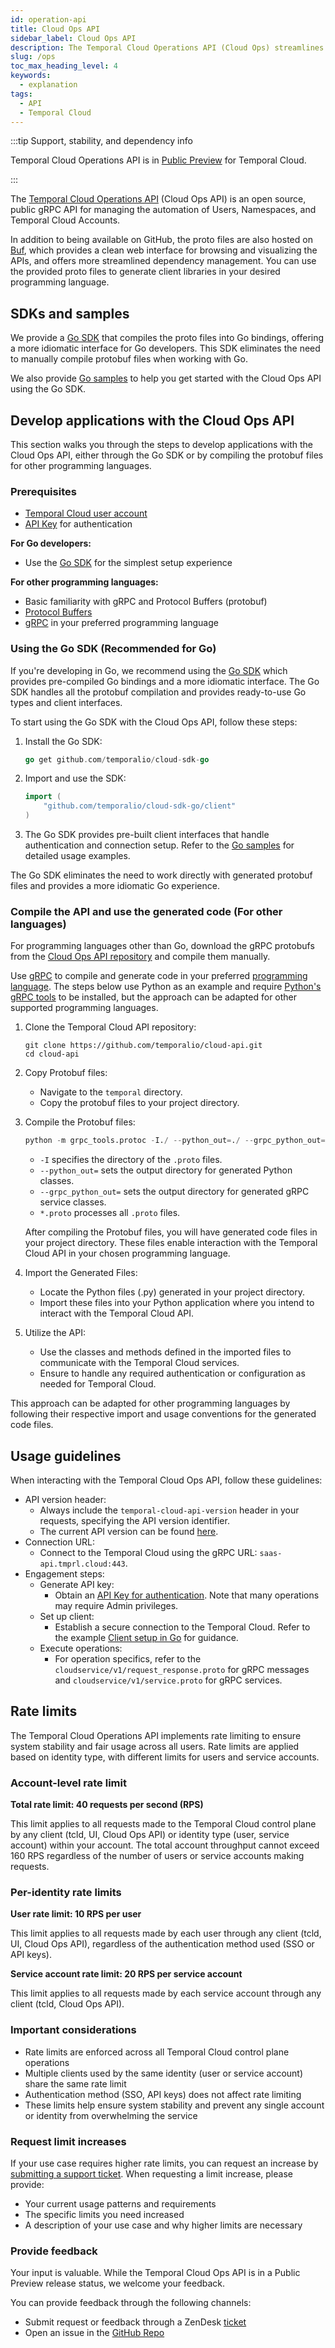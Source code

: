```yaml
---
id: operation-api
title: Cloud Ops API
sidebar_label: Cloud Ops API
description: The Temporal Cloud Operations API (Cloud Ops) streamlines automation of Users, Namespaces, and Accounts with gRPC integration for diverse programming languages, enabling efficient resource management.
slug: /ops
toc_max_heading_level: 4
keywords:
  - explanation
tags:
  - API
  - Temporal Cloud
---
```


:::tip Support, stability, and dependency info

Temporal Cloud Operations API is in [Public Preview](/evaluate/development-production-features/release-stages#public-preview) for Temporal Cloud.

:::

The [Temporal Cloud Operations API](https://github.com/temporalio/cloud-api/tree/main) (Cloud Ops API) is an open source, public gRPC API for managing the automation of Users, Namespaces, and Temporal Cloud Accounts.

In addition to being available on GitHub, the proto files are also hosted on [Buf](https://buf.build/temporalio/cloud-api/docs), which provides a clean web interface for browsing and visualizing the APIs, and offers more streamlined dependency management. You can use the provided proto files to generate client libraries in your desired programming language. 

## SDKs and samples

We provide a [Go SDK](https://github.com/temporalio/cloud-sdk-go) that compiles the proto files into Go bindings, offering a more idiomatic interface for Go developers. This SDK eliminates the need to manually compile protobuf files when working with Go.

We also provide [Go samples](https://github.com/temporalio/cloud-samples-go) to help you get started with the Cloud Ops API using the Go SDK.

## Develop applications with the Cloud Ops API

This section walks you through the steps to develop applications with the Cloud Ops API, either through the Go SDK or by compiling the protobuf files for other programming languages.

### Prerequisites

- [Temporal Cloud user account](/cloud/get-started)
- [API Key](/cloud/tcld/apikey#create) for authentication

**For Go developers:**
- Use the [Go SDK](https://github.com/temporalio/cloud-sdk-go) for the simplest setup experience

**For other programming languages:**
- Basic familiarity with gRPC and Protocol Buffers (protobuf)
- [Protocol Buffers](https://github.com/protocolbuffers/protobuf/releases)
- [gRPC](https://grpc.io/docs/languages/) in your preferred programming language

### Using the Go SDK (Recommended for Go)

If you're developing in Go, we recommend using the [Go SDK](https://github.com/temporalio/cloud-sdk-go) which provides pre-compiled Go bindings and a more idiomatic interface. The Go SDK handles all the protobuf compilation and provides ready-to-use Go types and client interfaces. 

To start using the Go SDK with the Cloud Ops API, follow these steps:

1. Install the Go SDK:
   ```go
   go get github.com/temporalio/cloud-sdk-go
   ```

2. Import and use the SDK:
   ```go
   import (
       "github.com/temporalio/cloud-sdk-go/client"
   )
   ```

3. The Go SDK provides pre-built client interfaces that handle authentication and connection setup. Refer to the [Go samples](https://github.com/temporalio/cloud-samples-go) for detailed usage examples.

The Go SDK eliminates the need to work directly with generated protobuf files and provides a more idiomatic Go experience.

### Compile the API and use the generated code (For other languages)

For programming languages other than Go, download the gRPC protobufs from the [Cloud Ops API repository](https://github.com/temporalio/cloud-api/tree/main/temporal/api/cloud) and compile them manually.

Use [gRPC](https://grpc.io/docs/) to compile and generate code in your preferred [programming language](https://grpc.io/docs/#official-support). The steps below use Python as an example and require [Python's gRPC tools](https://grpc.io/docs/languages/python/quickstart/#grpc-tools) to be installed, but the approach can be adapted for other supported programming languages.

1. Clone the Temporal Cloud API repository:

   ```command
   git clone https://github.com/temporalio/cloud-api.git
   cd cloud-api
   ```

2. Copy Protobuf files:

   - Navigate to the `temporal` directory.
   - Copy the protobuf files to your project directory.

3. Compile the Protobuf files:

   ```python
   python -m grpc_tools.protoc -I./ --python_out=./ --grpc_python_out=./ *.proto
   ```
   - `-I` specifies the directory of the `.proto` files.
   - `--python_out=` sets the output directory for generated Python classes.
   - `--grpc_python_out=` sets the output directory for generated gRPC service classes.
   - `*.proto` processes all `.proto` files.

   After compiling the Protobuf files, you will have generated code files in your project directory.
   These files enable interaction with the Temporal Cloud API in your chosen programming language.

4. Import the Generated Files:

   - Locate the Python files (.py) generated in your project directory.
   - Import these files into your Python application where you intend to interact with the Temporal Cloud API.

5. Utilize the API:
   - Use the classes and methods defined in the imported files to communicate with the Temporal Cloud services.
   - Ensure to handle any required authentication or configuration as needed for Temporal Cloud.

This approach can be adapted for other programming languages by following their respective import and usage conventions for the generated code files.

## Usage guidelines

When interacting with the Temporal Cloud Ops API, follow these guidelines:

- API version header:
   - Always include the `temporal-cloud-api-version` header in your requests, specifying the API version identifier.
   - The current API version can be found [here](https://github.com/temporalio/cloud-api/blob/main/VERSION#L1C1-L1C14).
- Connection URL:
   - Connect to the Temporal Cloud using the gRPC URL: `saas-api.tmprl.cloud:443`.
- Engagement steps:
   - Generate API key:
     - Obtain an [API Key for authentication](/cloud/api-keys#manage-api-keys). Note that many operations may require Admin privileges.
   - Set up client:
     - Establish a secure connection to the Temporal Cloud. Refer to the example [Client setup in Go](https://github.com/temporalio/cloud-samples-go/blob/main/client/temporal/client.go) for guidance.
   - Execute operations:
     - For operation specifics, refer to the `cloudservice/v1/request_response.proto` for gRPC messages and `cloudservice/v1/service.proto` for gRPC services.

## Rate limits

The Temporal Cloud Operations API implements rate limiting to ensure system stability and fair usage across all users. Rate limits are applied based on identity type, with different limits for users and service accounts.

### Account-level rate limit

**Total rate limit: 40 requests per second (RPS)**

This limit applies to all requests made to the Temporal Cloud control plane by any client (tcld, UI, Cloud Ops API) or identity type (user, service account) within your account. The total account throughput cannot exceed 160 RPS regardless of the number of users or service accounts making requests.

### Per-identity rate limits

**User rate limit: 10 RPS per user**

This limit applies to all requests made by each user through any client (tcld, UI, Cloud Ops API), regardless of the authentication method used (SSO or API keys).

**Service account rate limit: 20 RPS per service account**

This limit applies to all requests made by each service account through any client (tcld, Cloud Ops API).

### Important considerations

- Rate limits are enforced across all Temporal Cloud control plane operations
- Multiple clients used by the same identity (user or service account) share the same rate limit
- Authentication method (SSO, API keys) does not affect rate limiting
- These limits help ensure system stability and prevent any single account or identity from overwhelming the service

### Request limit increases

If your use case requires higher rate limits, you can request an increase by [submitting a support ticket](/cloud/support#support-ticket). When requesting a limit increase, please provide:

- Your current usage patterns and requirements
- The specific limits you need increased
- A description of your use case and why higher limits are necessary

### Provide feedback

Your input is valuable.
While the Temporal Cloud Ops API is in a Public Preview release status, we welcome your feedback.

You can provide feedback through the following channels:

- Submit request or feedback through a ZenDesk [ticket](/cloud/support#support-ticket)
- Open an issue in the [GitHub Repo](https://github.com/temporalio/cloud-api)
